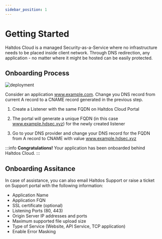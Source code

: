 ```yaml
---
sidebar_position: 1
---
```


# Getting Started

Haltdos Cloud is a managed Security-as-a-Service where no infrastructure needs to be placed inside client network. Through DNS redirection, any application - no matter where it might be hosted can be easily protected.

## Onboarding Process

![deployment](/img/saas/deployment.png)

Consider an application www.example.com. Change you DNS record from current A record to a CNAME record generated in the previous step. 

1. Create a Listener with the same FQDN on Haltdos Cloud Portal

2. The portal will generate a unique FQDN (in this case www.example.hdsec.xyz) for the newly created listener

3. Go to your DNS provider and change your DNS record for the FQDN from A record to CNAME with value www.example.hdsec.xyz

:::info
**Congratulations!** Your application has been onboarded behind Haltdos Cloud.
:::

## Onboarding Assitance

In case of assistance, you can also email Haltdos Support or raise a ticket on Support portal with the following information:
- Application Name
- Application FQN
- SSL certificate (optional)
- Listening Ports (80, 443)
- Origin Server IP addresses and ports
- Maximum supported file upload size
- Type of Service (Website, API Service, TCP application)
- Enable Error Masking
